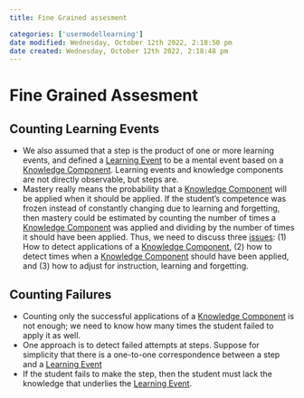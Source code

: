 ```yaml
---
title: Fine Grained assesment

categories: ['usermodellearning']
date modified: Wednesday, October 12th 2022, 2:18:50 pm
date created: Wednesday, October 12th 2022, 2:18:48 pm
---
```


# Fine Grained Assesment


## Counting Learning Events
- We also assumed that a step is the product of one or more learning events, and defined a [Learning Event](Learning%20Event.qmd) to be a mental event based on a [Knowledge Component](Knowledge%20Component.qmd). Learning events and knowledge components are not directly observable, but steps are.
- Mastery really means the probability that a [Knowledge Component](Knowledge%20Component.qmd) will be applied when it should be applied. If the student's competence was frozen instead of constantly changing due to learning and forgetting, then mastery could be estimated by counting the number of times a [Knowledge Component](Knowledge%20Component.qmd) was applied and dividing by the number of times it should have been applied. Thus, we need to discuss three [issues](issues.qmd): (1) How to detect applications of a [Knowledge Component](Knowledge%20Component.qmd), (2) how to detect times when a [Knowledge Component](Knowledge%20Component.qmd) should have been applied, and (3) how to adjust for instruction, learning and forgetting.

## Counting Failures
- Counting only the successful applications of a [Knowledge Component](Knowledge%20Component.qmd) is not enough; we need to know how many times the student failed to apply it as well.
- One approach is to detect failed attempts at steps. Suppose for simplicity that there is a one-to-one correspondence between a step and a [Learning Event](Learning%20Event.qmd)
- If the student fails to make the step, then the student must lack the knowledge that underlies the [Learning Event](Learning%20Event.qmd).



